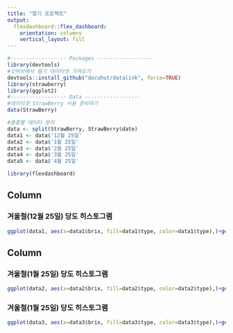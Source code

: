 ---
title: "딸기 프로젝트"
output: 
  flexdashboard::flex_dashboard:
    orientation: columns
    vertical_layout: fill
---

```{r setup, include=FALSE}
#------------------ Packages ------------------
library(devtools)
#깃허브에서 딸기 데이터셋 가져오기
devtools::install_github("docuhut/datalink", force=TRUE)
library(strawberry)
library(ggplot2)
#------------------ Data ------------------
#데이터셋 StrawBerry 사용 준비하기
data(StrawBerry)

#품종별 데이터 분리
data <- split(StrawBerry, StrawBerry$date)
data1 <- data$'12월 25일'
data2 <- data$'1월 25일'
data3 <- data$'2월 25일'
data4 <- data$'3월 25일'
data5 <- data$'4월 25일'

library(flexdashboard)
```

Column {data-width=650}
-----------------------------------------------------------------------

### 겨울철(12월 25일) 당도 히스토그램

```{r}
ggplot(data1, aes(x=data1$brix, fill=data1$type, color=data1$type),)+geom_histogram(binwidth=0.1)+labs(x="겨울철(12월 25일) 당도 히스토그램", fill = "종류", color="종류")+scale_color_manual(values=c("#E9292C", "#1d4785"))

```

Column {data-width=350}
-----------------------------------------------------------------------

### 겨울철(1월 25일) 당도 히스토그램

```{r}
ggplot(data2, aes(x=data2$brix, fill=data2$type, color=data2$type),)+geom_histogram(binwidth=0.1)+labs(x="겨울철(1월 25일) 당도 히스토그램", fill = "종류", color="종류")+scale_color_manual(values=c("#E9292C", "#1d4785"))
```

### 겨울철(1월 25일) 당도 히스토그램

```{r}
ggplot(data3, aes(x=data3$brix, fill=data3$type, color=data3$type),)+geom_histogram(binwidth=0.1)+labs(x="겨울철(2월 25일) 당도 히스토그램", fill = "종류", color="종류")+scale_color_manual(values=c("#E9292C", "#1d4785"))
```

